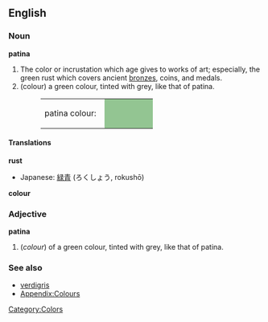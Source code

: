 {{Wikipedia}}
==English==

===Noun===
'''patina'''

#The color or incrustation which age gives to works of art; especially, the green rust which covers ancient [[bronze]]s, coins, and medals.
#(colour) a green colour, tinted with grey, like that of patina.
#:<table><tr><td>patina colour: &nbsp;</td><td bgcolor="#93C592" width="80">&nbsp; </td></tr></table>

====Translations====

'''rust'''
{{top}}
*Japanese: [[緑青]] (ろくしょう, rokushō)
{{mid}}
{{bottom}}

'''colour'''
{{top}}
{{mid}}
{{bottom}}

===Adjective===
'''patina'''
#(''colour'') of a green colour, tinted with grey, like that of patina.

===See also===
* [[verdigris]]
*[[Wiktionary_Appendix:Colours|Appendix:Colours]]

[[Category:Colors]]